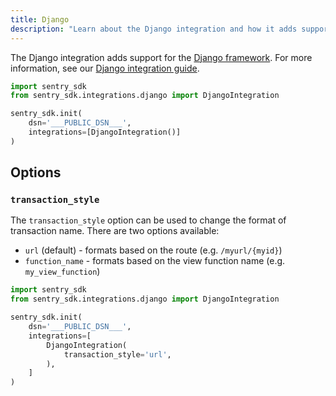 ```yaml
---
title: Django
description: "Learn about the Django integration and how it adds support for the Django framework."
---
```


The Django integration adds support for the [Django framework](https://djangoproject.com/). For more information, see our [Django integration guide](/platforms/python/guides/django/).

```python
import sentry_sdk
from sentry_sdk.integrations.django import DjangoIntegration

sentry_sdk.init(
    dsn='___PUBLIC_DSN___',
    integrations=[DjangoIntegration()]
)
```

## Options

### `transaction_style`

The `transaction_style` option can be used to change the format of transaction name. There are two options available:

- `url` (default) - formats based on the route (e.g. `/myurl/{myid}`)
- `function_name` - formats based on the view function name (e.g. `my_view_function`)

```python
import sentry_sdk
from sentry_sdk.integrations.django import DjangoIntegration

sentry_sdk.init(
    dsn='___PUBLIC_DSN___',
    integrations=[
        DjangoIntegration(
            transaction_style='url',
        ),
    ]
)
```
